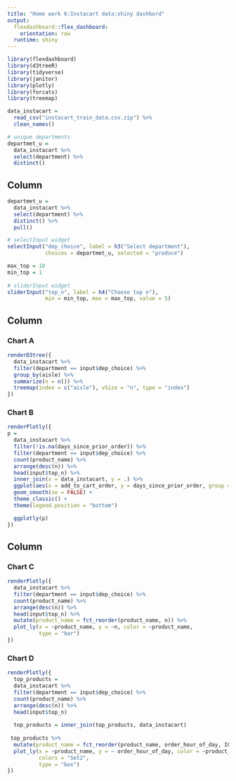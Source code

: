```yaml
---
title: "Home work 6:Instacart data:shiny dashbord"
output: 
  flexdashboard::flex_dashboard:
    orientation: row
  runtime: shiny  
---
```


```r
library(flexdashboard)
library(d3treeR)
library(tidyverse)
library(janitor)
library(plotly)
library(forcats)
library(treemap)
```

```r
data_instacart = 
  read_csv("instacart_train_data.csv.zip") %>%
  clean_names()

# unique departments
departmet_u = 
  data_instacart %>%
  select(department) %>%
  distinct()
```


Column {.sidebar}
-----------------------------------------------------------------------

```r
departmet_u = 
  data_instacart %>%
  select(department) %>%
  distinct() %>%
  pull()

# selectInput widget
selectInput("dep_choice", label = h3("Select department"),
            choices = departmet_u, selected = "produce")
```

```r
max_top = 10
min_top = 1
  
# sliderInput widget
sliderInput("top_n", label = h4("Choose top n"), 
            min = min_top, max = max_top, value = 5)
```



Column {data-width=650}
-----------------------------------------------------------------------

### Chart A

```r
renderD3tree({
  data_instacart %>% 
  filter(department == input$dep_choice) %>%
  group_by(aisle) %>%
  summarize(n = n()) %>% 
  treemap(index = c("aisle"), vSize = "n", type = "index")
})
```

### Chart B

```r
renderPlotly({
p =
  data_instacart %>% 
  filter(!is.na(days_since_prior_order)) %>%
  filter(department == input$dep_choice) %>%
  count(product_name) %>% 
  arrange(desc(n)) %>%
  head(input$top_n) %>%
  inner_join(x = data_instacart, y = .) %>% 
  ggplot(aes(x = add_to_cart_order, y = days_since_prior_order, group = product_name, color = product_name)) +
  geom_smooth(se = FALSE) +
  theme_classic() +
  theme(legend.position = "bottom")

  ggplotly(p)
})
```

Column {data-width=350}
-----------------------------------------------------------------------

### Chart C

```r
renderPlotly({
  data_instacart %>%
  filter(department == input$dep_choice) %>%
  count(product_name) %>% 
  arrange(desc(n)) %>%
  head(input$top_n) %>%
  mutate(product_name = fct_reorder(product_name, n)) %>% 
  plot_ly(x = ~product_name, y = ~n, color = ~product_name, 
          type = "bar")
})
```

### Chart D

```r
renderPlotly({
  top_products =
  data_instacart %>%
  filter(department == input$dep_choice) %>%
  count(product_name) %>% 
  arrange(desc(n)) %>%
  head(input$top_n) 
  
  top_products = inner_join(top_products, data_instacart)  
  
 top_products %>%
  mutate(product_name = fct_reorder(product_name, order_hour_of_day, IQR)) %>% 
  plot_ly(x = ~product_name, y = ~ order_hour_of_day, color = ~product_name,
          colors = "Set2",
          type = "box") 
})
```

